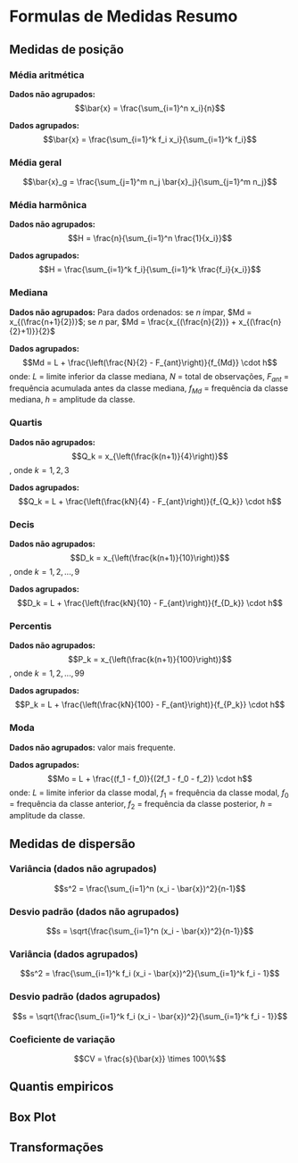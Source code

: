 # Formulas de Medidas Resumo

## Medidas de posição
### Média aritmética
**Dados não agrupados:**
$$\bar{x} = \frac{\sum_{i=1}^n x_i}{n}$$

**Dados agrupados:**
$$\bar{x} = \frac{\sum_{i=1}^k f_i x_i}{\sum_{i=1}^k f_i}$$

### Média geral
$$\bar{x}_g = \frac{\sum_{j=1}^m n_j \bar{x}_j}{\sum_{j=1}^m n_j}$$

### Média harmônica
**Dados não agrupados:**
$$H = \frac{n}{\sum_{i=1}^n \frac{1}{x_i}}$$

**Dados agrupados:**
$$H = \frac{\sum_{i=1}^k f_i}{\sum_{i=1}^k \frac{f_i}{x_i}}$$

### Mediana
**Dados não agrupados:**
Para dados ordenados: se $n$ ímpar, $Md = x_{(\frac{n+1}{2})}$; se $n$ par, $Md = \frac{x_{(\frac{n}{2})} + x_{(\frac{n}{2}+1)}}{2}$

**Dados agrupados:**
$$Md = L + \frac{\left(\frac{N}{2} - F_{ant}\right)}{f_{Md}} \cdot h$$
onde:
$L$ = limite inferior da classe mediana,
$N$ = total de observações,
$F_{ant}$ = frequência acumulada antes da classe mediana,
$f_{Md}$ = frequência da classe mediana,
$h$ = amplitude da classe.

### Quartis
**Dados não agrupados:**
$$Q_k = x_{\left(\frac{k(n+1)}{4}\right)}$$, onde $k=1,2,3$

**Dados agrupados:**
$$Q_k = L + \frac{\left(\frac{kN}{4} - F_{ant}\right)}{f_{Q_k}} \cdot h$$

### Decis
**Dados não agrupados:**
$$D_k = x_{\left(\frac{k(n+1)}{10}\right)}$$, onde $k=1,2,...,9$

**Dados agrupados:**
$$D_k = L + \frac{\left(\frac{kN}{10} - F_{ant}\right)}{f_{D_k}} \cdot h$$

### Percentis
**Dados não agrupados:**
$$P_k = x_{\left(\frac{k(n+1)}{100}\right)}$$, onde $k=1,2,...,99$

**Dados agrupados:**
$$P_k = L + \frac{\left(\frac{kN}{100} - F_{ant}\right)}{f_{P_k}} \cdot h$$

### Moda
**Dados não agrupados:** valor mais frequente.

**Dados agrupados:**
$$Mo = L + \frac{(f_1 - f_0)}{(2f_1 - f_0 - f_2)} \cdot h$$
onde:
$L$ = limite inferior da classe modal,
$f_1$ = frequência da classe modal,
$f_0$ = frequência da classe anterior,
$f_2$ = frequência da classe posterior,
$h$ = amplitude da classe.

## Medidas de dispersão

### Variância (dados não agrupados)
$$s^2 = \frac{\sum_{i=1}^n (x_i - \bar{x})^2}{n-1}$$

### Desvio padrão (dados não agrupados)
$$s = \sqrt{\frac{\sum_{i=1}^n (x_i - \bar{x})^2}{n-1}}$$

### Variância (dados agrupados)
$$s^2 = \frac{\sum_{i=1}^k f_i (x_i - \bar{x})^2}{\sum_{i=1}^k f_i - 1}$$

### Desvio padrão (dados agrupados)
$$s = \sqrt{\frac{\sum_{i=1}^k f_i (x_i - \bar{x})^2}{\sum_{i=1}^k f_i - 1}}$$

### Coeficiente de variação
$$CV = \frac{s}{\bar{x}} \times 100\%$$

## Quantis empiricos

## Box Plot

## Transformações
